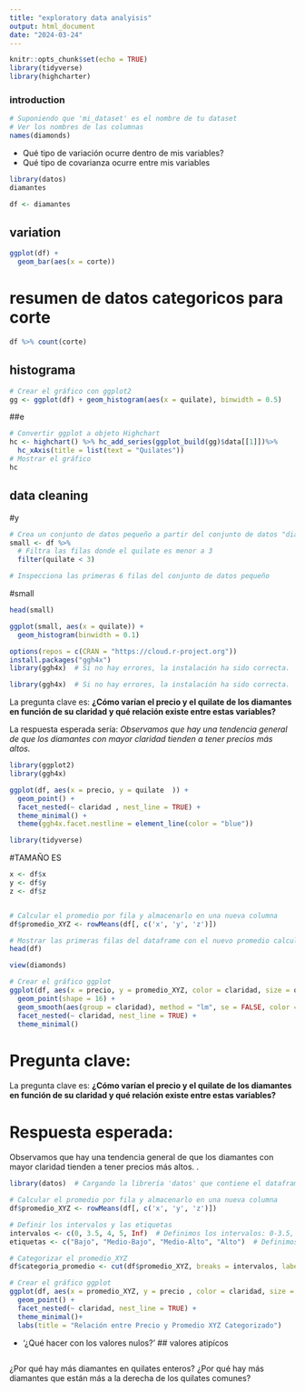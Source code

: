 ```yaml
---
title: "exploratory data analyisis"
output: html_document
date: "2024-03-24"
---
```


```r
knitr::opts_chunk$set(echo = TRUE)
library(tidyverse)
library(highcharter)
```


### introduction

```r
# Suponiendo que 'mi_dataset' es el nombre de tu dataset
# Ver los nombres de las columnas
names(diamonds)

```


-   Qué tipo de variación ocurre dentro de mis variables?
-   Qué tipo de covarianza ocurre entre mis variables

```r
library(datos)
diamantes
```

```r
df <- diamantes
```

## variation

```r
ggplot(df) +
  geom_bar(aes(x = corte))
```

# resumen de datos categoricos para corte

```r


df %>% count(corte)
```

## histograma

```r
# Crear el gráfico con ggplot2
gg <- ggplot(df) + geom_histogram(aes(x = quilate), binwidth = 0.5)


```

##e

```r

# Convertir ggplot a objeto Highchart
hc <- highchart() %>% hc_add_series(ggplot_build(gg)$data[[1]])%>% 
  hc_xAxis(title = list(text = "Quilates"))
# Mostrar el gráfico
hc
```


## data cleaning
#y
```r
# Crea un conjunto de datos pequeño a partir del conjunto de datos "diamonds"
small <- df %>%
  # Filtra las filas donde el quilate es menor a 3
  filter(quilate < 3)

# Inspecciona las primeras 6 filas del conjunto de datos pequeño

```

#small
```r
head(small)
```
```r
ggplot(small, aes(x = quilate)) +
  geom_histogram(binwidth = 0.1)
```

```r
options(repos = c(CRAN = "https://cloud.r-project.org"))
install.packages("ggh4x")
library(ggh4x)  # Si no hay errores, la instalación ha sido correcta.

```



```r
library(ggh4x)  # Si no hay errores, la instalación ha sido correcta.

```
La pregunta clave es: **¿Cómo varían el precio y el quilate de los diamantes en función de su claridad y qué relación existe entre estas variables?**

La respuesta esperada sería:
*Observamos que hay una tendencia general de que los diamantes con mayor claridad tienden a tener precios más altos.*


```r
library(ggplot2)
library(ggh4x)

ggplot(df, aes(x = precio, y = quilate  )) +
  geom_point() +
  facet_nested(~ claridad , nest_line = TRUE) +
  theme_minimal() +
  theme(ggh4x.facet.nestline = element_line(color = "blue"))


```

```r
library(tidyverse)

```

#TAMAÑO ES
```r
x <- df$x
y <- df$y
z <- df$z



```



```r
# Calcular el promedio por fila y almacenarlo en una nueva columna
df$promedio_XYZ <- rowMeans(df[, c('x', 'y', 'z')])

# Mostrar las primeras filas del dataframe con el nuevo promedio calculado
head(df)

```
```r
view(diamonds)
```


```r
# Crear el gráfico ggplot
ggplot(df, aes(x = precio, y = promedio_XYZ, color = claridad, size = quilate)) +
  geom_point(shape = 16) +
  geom_smooth(aes(group = claridad), method = "lm", se = FALSE, color = "blue", size = 1, linetype = "dashed") +
  facet_nested(~ claridad, nest_line = TRUE) +
  theme_minimal()
```

# Pregunta clave:
La pregunta clave es: **¿Cómo varían el precio y el quilate de los diamantes en función de su claridad y qué relación existe entre estas variables?**

# Respuesta esperada:
Observamos que hay una tendencia general de que los diamantes con mayor claridad tienden a tener precios más altos.
.

```r
library(datos)  # Cargando la librería 'datos' que contiene el dataframe 'diamantes'

# Calcular el promedio por fila y almacenarlo en una nueva columna
df$promedio_XYZ <- rowMeans(df[, c('x', 'y', 'z')])

# Definir los intervalos y las etiquetas
intervalos <- c(0, 3.5, 4, 5, Inf)  # Definimos los intervalos: 0-3.5, 3.5-4, 4-5, 5-infinito
etiquetas <- c("Bajo", "Medio-Bajo", "Medio-Alto", "Alto")  # Definimos las etiquetas para cada intervalo

# Categorizar el promedio_XYZ
df$categoria_promedio <- cut(df$promedio_XYZ, breaks = intervalos, labels = etiquetas, right = FALSE)

# Crear el gráfico ggplot
ggplot(df, aes(x = promedio_XYZ, y = precio , color = claridad, size = quilate, shape = categoria_promedio)) +
  geom_point() +
  facet_nested(~ claridad, nest_line = TRUE) +
  theme_minimal()+
  labs(title = "Relación entre Precio y Promedio XYZ Categorizado")

```



- 
'¿Qué hacer con los valores nulos?'
## valores atipícos
```r

```


¿Por qué hay más diamantes en quilates enteros?
¿Por qué hay más diamantes que están más a la derecha de los quilates comunes?



